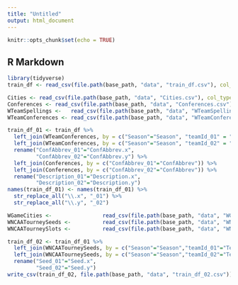 ```yaml
---
title: "Untitled"
output: html_document
---
```


```r
knitr::opts_chunk$set(echo = TRUE)
```

## R Markdown

```r
library(tidyverse)
train_df <- read_csv(file.path(base_path, "data", "train_df.csv"), col_types = cols(.default = "c"))
```

```r
Cities <- read_csv(file.path(base_path, "data", "Cities.csv"), col_types = cols(.default = "c"))
Conferences <- read_csv(file.path(base_path, "data", "Conferences.csv"), col_types = cols(.default = "c"))
WTeamSpellings <-   read_csv(file.path(base_path, "data", "WTeamSpellings.csv"), col_types = cols(.default = "c"))
WTeamConferences <- read_csv(file.path(base_path, "data", "WTeamConferences.csv"), col_types = cols(.default = "c"))
```


```r
train_df_01 <- train_df %>% 
  left_join(WTeamConferences, by = c("Season"="Season", "teamId_01" = "TeamID")) %>% 
  left_join(WTeamConferences, by = c("Season"="Season", "teamId_02" = "TeamID")) %>% 
  rename("ConfAbbrev_01"="ConfAbbrev.x",
         "ConfAbbrev_02"="ConfAbbrev.y") %>% 
  left_join(Conferences, by = c("ConfAbbrev_01"="ConfAbbrev")) %>% 
  left_join(Conferences, by = c("ConfAbbrev_02"="ConfAbbrev")) %>% 
  rename("Description_01"="Description.x",
         "Description_02"="Description.y")
names(train_df_01) <- names(train_df_01) %>% 
  str_replace_all("\\.x", "_01") %>% 
  str_replace_all("\\.y", "_02")
```


```r
WGameCities <-                read_csv(file.path(base_path, "data", "WGameCities.csv"), col_types = cols(.default = "c"))
WNCAATourneySeeds <-          read_csv(file.path(base_path, "data", "WNCAATourneySeeds.csv"), col_types = cols(.default = "c"))
WNCAATourneySlots <-          read_csv(file.path(base_path, "data", "WNCAATourneySlots.csv"), col_types = cols(.default = "c"))
```


```r
train_df_02 <- train_df_01 %>% 
  left_join(WNCAATourneySeeds, by = c("Season"="Season","teamId_01"="TeamID")) %>% 
  left_join(WNCAATourneySeeds, by = c("Season"="Season","teamId_02"="TeamID")) %>% 
  rename("Seed_01"="Seed.x",
         "Seed_02"="Seed.y")
write_csv(train_df_02, file.path(base_path, "data", "train_df_02.csv"))
```

